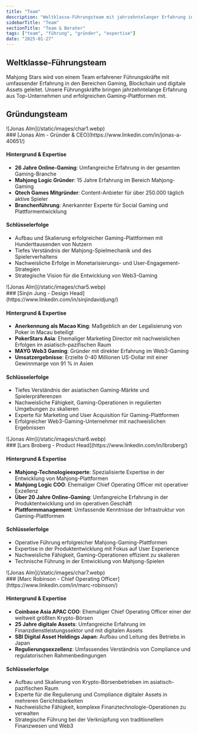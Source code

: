 ```yaml
---
title: "Team"
description: "Weltklasse-Führungsteam mit jahrzehntelanger Erfahrung in Gaming, Blockchain und Finanzen"
sidebarTitle: "Team"
sectionTitle: "Team & Berater"
tags: ["team", "führung", "gründer", "expertise"]
date: "2025-01-27"
---
```


## Weltklasse-Führungsteam

Mahjong Stars wird von einem Team erfahrener Führungskräfte mit umfassender Erfahrung in den Bereichen Gaming, Blockchain und digitale Assets geleitet. Unsere Führungskräfte bringen jahrzehntelange Erfahrung aus Top-Unternehmen und erfolgreichen Gaming-Plattformen mit.

## Gründungsteam


<div className='flex gap-4 items-center'>
<div className='aspect-square size-11'>
![Jonas Alm](/static/images/char1.webp)
</div>
### [Jonas Alm - Gründer & CEO](https://www.linkedin.com/in/jonas-a-40651/)
</div>

#### Hintergrund & Expertise
- **26 Jahre Online-Gaming**: Umfangreiche Erfahrung in der gesamten Gaming-Branche
- **Mahjong Logic Gründer**: 15 Jahre Erfahrung im Bereich Mahjong-Gaming
- **Qtech Games Mitgründer**: Content-Anbieter für über 250.000 täglich aktive Spieler
- **Branchenführung**: Anerkannter Experte für Social Gaming und Plattformentwicklung

#### Schlüsselerfolge
- Aufbau und Skalierung erfolgreicher Gaming-Plattformen mit Hunderttausenden von Nutzern
- Tiefes Verständnis der Mahjong-Spielmechanik und des Spielerverhaltens
- Nachweisliche Erfolge in Monetarisierungs- und User-Engagement-Strategien
- Strategische Vision für die Entwicklung von Web3-Gaming


<div className='flex gap-4 items-center'>
<div className='aspect-square size-11'>
![Jonas Alm](/static/images/char5.webp)
</div>
### [Sinjin Jung - Design Head](https://www.linkedin.com/in/sinjindavidjung/)
</div>


#### Hintergrund & Expertise
- **Anerkennung als Macao King**: Maßgeblich an der Legalisierung von Poker in Macau beteiligt
- **PokerStars Asia**: Ehemaliger Marketing Director mit nachweislichen Erfolgen im asiatisch-pazifischen Raum
- **MAYG Web3 Gaming**: Gründer mit direkter Erfahrung im Web3-Gaming
- **Umsatzergebnisse**: Erzielte 0-40 Millionen US-Dollar mit einer Gewinnmarge von 91 % in Asien

#### Schlüsselerfolge
- Tiefes Verständnis der asiatischen Gaming-Märkte und Spielerpräferenzen
- Nachweisliche Fähigkeit, Gaming-Operationen in regulierten Umgebungen zu skalieren
- Experte für Marketing und User Acquisition für Gaming-Plattformen
- Erfolgreicher Web3-Gaming-Unternehmer mit nachweislichen Ergebnissen

<div className='flex gap-4 items-center'>
<div className='aspect-square size-11'>
![Jonas Alm](/static/images/char6.webp)
</div>
### [Lars Broberg - Product Head](https://www.linkedin.com/in/lbroberg/)
</div>

#### Hintergrund & Expertise
- **Mahjong-Technologieexperte**: Spezialisierte Expertise in der Entwicklung von Mahjong-Plattformen
- **Mahjong Logic COO**: Ehemaliger Chief Operating Officer mit operativer Exzellenz
- **Über 20 Jahre Online-Gaming**: Umfangreiche Erfahrung in der Produktentwicklung und im operativen Geschäft
- **Plattformmanagement**: Umfassende Kenntnisse der Infrastruktur von Gaming-Plattformen

#### Schlüsselerfolge
- Operative Führung erfolgreicher Mahjong-Gaming-Plattformen
- Expertise in der Produktentwicklung mit Fokus auf User Experience
- Nachweisliche Fähigkeit, Gaming-Operationen effizient zu skalieren
- Technische Führung in der Entwicklung von Mahjong-Spielen

<div className='flex gap-4 items-center'>
<div className='aspect-square size-11'>
![Jonas Alm](/static/images/char7.webp)
</div>
### [Marc Robinson - Chief Operating Officer](https://www.linkedin.com/in/marc-robinson/)
</div>

#### Hintergrund & Expertise
- **Coinbase Asia APAC COO**: Ehemaliger Chief Operating Officer einer der weltweit größten Krypto-Börsen
- **25 Jahre digitale Assets**: Umfangreiche Erfahrung im Finanzdienstleistungssektor und mit digitalen Assets
- **SBI Digital Asset Holdings Japan**: Aufbau und Leitung des Betriebs in Japan
- **Regulierungsexzellenz**: Umfassendes Verständnis von Compliance und regulatorischen Rahmenbedingungen

#### Schlüsselerfolge
- Aufbau und Skalierung von Krypto-Börsenbetrieben im asiatisch-pazifischen Raum
- Experte für die Regulierung und Compliance digitaler Assets in mehreren Gerichtsbarkeiten
- Nachweisliche Fähigkeit, komplexe Finanztechnologie-Operationen zu verwalten
- Strategische Führung bei der Verknüpfung von traditionellem Finanzwesen und Web3